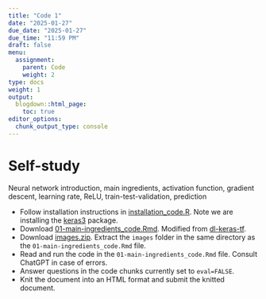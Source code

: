 ```yaml
---
title: "Code 1"
date: "2025-01-27"
due_date: "2025-01-27"
due_time: "11:59 PM"
draft: false
menu:
  assignment:
    parent: Code
    weight: 2
type: docs
weight: 1
output:
  blogdown::html_page:
    toc: true
editor_options: 
  chunk_output_type: console
---
```


<!-- # In-class, [deep-learning-with-r-notebooks](https://github.com/jjallaire/deep-learning-with-r-notebooks) -->

<!-- - `2.1-a-first-look-at-a-neural-network.Rmd` - MNIST, feedforward DNN -->

# Self-study

Neural network introduction, main ingredients, activation function, gradient descent, learning rate, ReLU, train-test-validation, prediction

- Follow installation instructions in [installation_code.R](../../slides/code/installation_code.R). Note we are installing the [keras3](https://keras3.posit.co/) package.
- Download [01-main-ingredients_code.Rmd](../../slides/code/01-main-ingredients_code.Rmd). Modified from [dl-keras-tf](https://github.com/rstudio-conf-2020/dl-keras-tf).
- Download [images.zip](../../slides/code/images.zip). Extract the `images` folder in the same directory as the `01-main-ingredients_code.Rmd` file.
- Read and run the code in the `01-main-ingredients_code.Rmd` file. Consult ChatGPT in case of errors.
- Answer questions in the code chunks currently set to `eval=FALSE`.
- Knit the document into an HTML format and submit the knitted document.
